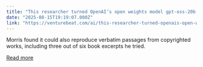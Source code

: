 ```yaml
---
title: "This researcher turned OpenAI’s open weights model gpt-oss-20b into a non-reasoning ‘base’ model with less alignment, more freedom"
date: "2025-08-15T19:19:07.000Z"
link: "https://venturebeat.com/ai/this-researcher-turned-openais-open-weights-model-gpt-oss-20b-into-a-non-reasoning-base-model-with-less-alignment-more-freedom/"
---
```


Morris found it could also reproduce verbatim passages from copyrighted works, including three out of six book excerpts he tried.

[Read more](https://venturebeat.com/ai/this-researcher-turned-openais-open-weights-model-gpt-oss-20b-into-a-non-reasoning-base-model-with-less-alignment-more-freedom/)
